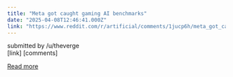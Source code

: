 ```yaml
---
title: "Meta got caught gaming AI benchmarks"
date: "2025-04-08T12:46:41.000Z"
link: "https://www.reddit.com/r/artificial/comments/1jucp6h/meta_got_caught_gaming_ai_benchmarks/"
---
```


submitted by    /u/theverge  
 [link]   [comments]

[Read more](https://www.reddit.com/r/artificial/comments/1jucp6h/meta_got_caught_gaming_ai_benchmarks/)
